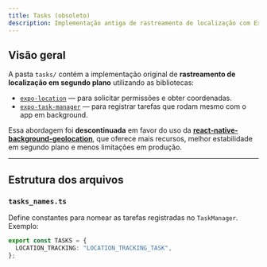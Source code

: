 ```yaml
---
title: Tasks (obsoleto)
description: Implementação antiga de rastreamento de localização com Expo Task Manager e Location API.
---
```


## Visão geral

A pasta `tasks/` contém a implementação original de **rastreamento de localização em segundo plano** utilizando as bibliotecas:

- [`expo-location`](https://docs.expo.dev/versions/latest/sdk/location/) — para solicitar permissões e obter coordenadas.
- [`expo-task-manager`](https://docs.expo.dev/versions/latest/sdk/task-manager/) — para registrar tarefas que rodam mesmo com o app em background.

Essa abordagem foi **descontinuada** em favor do uso da [**react-native-background-geolocation**](https://github.com/transistorsoft/react-native-background-geolocation), que oferece mais recursos, melhor estabilidade em segundo plano e menos limitações em produção.

---

## Estrutura dos arquivos

### `tasks_names.ts`
Define constantes para nomear as tarefas registradas no `TaskManager`.  
Exemplo:
```ts
export const TASKS = {
  LOCATION_TRACKING: "LOCATION_TRACKING_TASK",
};

